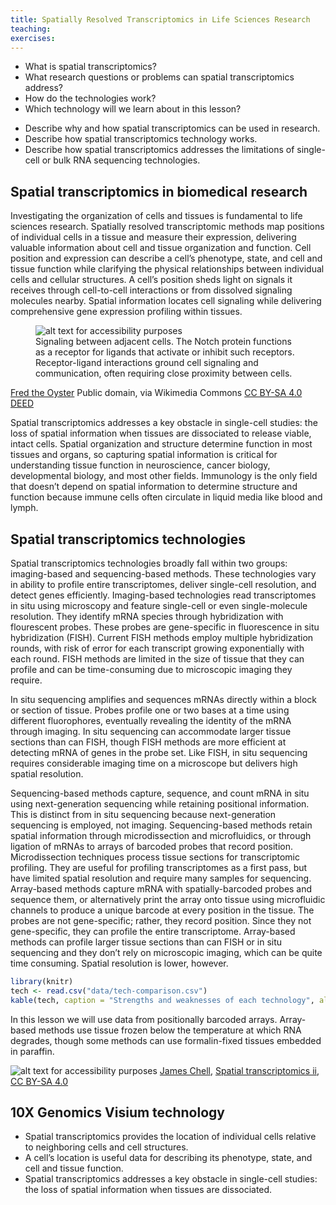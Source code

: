 ```yaml
---
title: Spatially Resolved Transcriptomics in Life Sciences Research
teaching:
exercises:
---
```


:::::: questions
 - What is spatial transcriptomics? 
 - What research questions or problems can spatial transcriptomics address?
 - How do the technologies work?
 - Which technology will we learn about in this lesson?
::::::

:::::: objectives
 - Describe why and how spatial transcriptomics can be used in research.
 - Describe how spatial transcriptomics technology works. 
 - Describe how spatial transcriptomics addresses the limitations of single-cell or bulk RNA sequencing technologies. 
::::::

## Spatial transcriptomics in biomedical research
Investigating the organization of cells and tissues is fundamental to life 
sciences research. Spatially resolved transcriptomic methods map positions of individual cells in a tissue and measure their expression, delivering valuable
information about cell and tissue organization and function. Cell position and
expression can describe a cell's phenotype, state, and cell and tissue function
while clarifying the physical relationships between individual cells and 
cellular structures. A cell's position sheds light on signals it receives 
through cell-to-cell interactions or from dissolved signaling molecules nearby. 
Spatial information locates cell signaling while delivering comprehensive gene expression profiling within tissues. 

![Signaling between adjacent cells. The Notch protein functions as a receptor for ligands that activate or inhibit such receptors. Receptor-ligand interactions ground cell signaling and communication, often requiring close proximity between cells. ](https://upload.wikimedia.org/wikipedia/commons/0/04/Notchccr.svg){alt='alt text for accessibility purposes'}

<a href="https://commons.wikimedia.org/wiki/File:Notchccr.svg">Fred the Oyster</a> Public domain, via Wikimedia Commons <a href="https://creativecommons.org/licenses/by-sa/4.0/" rel="license">CC BY-SA 4.0 DEED</a>

Spatial transcriptomics addresses a key obstacle in single-cell studies: the 
loss of spatial information when tissues are dissociated to release viable,
intact cells. Spatial organization and structure determine function in most
tissues and organs, so capturing spatial information is critical for 
understanding tissue function in neuroscience, cancer biology, developmental 
biology, and most other fields. Immunology is the only field that doesn't depend 
on spatial information to determine structure and function because immune cells 
often circulate in liquid media like blood and lymph. 

## Spatial transcriptomics technologies
Spatial transcriptomics technologies broadly fall within two groups: 
imaging-based and sequencing-based methods. These technologies vary in ability 
to profile entire transcriptomes, deliver single-cell resolution, and detect
genes efficiently. Imaging-based technologies read transcriptomes in situ using 
microscopy and feature single-cell or even single-molecule resolution. They 
identify mRNA species through hybridization with flourescent probes. These 
probes are gene-specific in fluorescence in situ hybridization (FISH). Current 
FISH methods employ multiple hybridization rounds, with risk of error for each 
transcript growing exponentially with each round. FISH methods are limited in 
the size of tissue that they can profile and can be time-consuming due to 
microscopic imaging they require. 

In situ sequencing amplifies and sequences mRNAs directly within a block 
or section of tissue. Probes profile one or two bases at a time using different
fluorophores, eventually revealing the identity of the mRNA through imaging. In 
situ sequencing can accommodate larger tissue sections than can FISH, though 
FISH methods are more efficient at detecting mRNA of genes in the probe set. 
Like FISH, in situ sequencing requires considerable imaging time on a microscope 
but delivers high spatial resolution. 

Sequencing-based methods capture, sequence, and count mRNA in situ using 
next-generation sequencing while retaining positional information. This is 
distinct from in situ sequencing because next-generation sequencing is employed, 
not imaging. Sequencing-based methods retain spatial information through 
microdissection and microfluidics, or through ligation of mRNAs to arrays of 
barcoded probes that record position. Microdissection techniques process tissue 
sections for transcriptomic profiling. They are useful for profiling 
transcriptomes as a first pass, but have limited spatial resolution and require 
many samples for sequencing. Array-based methods capture mRNA with 
spatially-barcoded probes and sequence them, or alternatively print the array 
onto tissue using microfluidic channels to produce a unique barcode at every 
position in the tissue. The probes are not gene-specific; rather, they record 
position. Since they not gene-specific, they can profile the entire 
transcriptome. Array-based methods can profile larger tissue sections than can 
FISH or in situ sequencing and they don't rely on microscopic imaging, which can 
be quite time consuming. Spatial resolution is lower, however.

```r
library(knitr)
tech <- read.csv("data/tech-comparison.csv")
kable(tech, caption = "Strengths and weaknesses of each technology", align = "c")
```
In this lesson we will use data from positionally barcoded arrays.  Array-based methods use tissue frozen below the temperature at which RNA degrades, though some methods can use formalin-fixed tissues embedded in paraffin. 

![A sequencing-based spatial transcriptomics method using printed spots on a slide. ](https://upload.wikimedia.org/wikipedia/commons/1/14/Spatial_transcriptomics_ii.png){alt='alt text for
accessibility purposes'}
<a href="https://commons.wikimedia.org/wiki/User:Jasquatch">James Chell</a>, <a href="https://commons.wikimedia.org/wiki/File:Spatial_transcriptomics_ii. png">Spatial transcriptomics ii</a>, <a href="https://creativecommons.org/licenses/by-sa/4.0/legalcode" rel="license">CC BY-SA 4.0</a>

## 10X Genomics Visium technology

:::::: keypoints
 - Spatial transcriptomics provides the location of individual cells relative to neighboring cells and cell structures.
 - A cell's location is useful data for describing its phenotype, state, and cell and tissue function.
 - Spatial transcriptomics addresses a key obstacle in single-cell studies: the loss of spatial information when tissues are dissociated.
::::::
